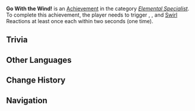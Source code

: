 {{Achievement Infobox
|title        = Go With the Wind!
|id           = 82022
|order id     = 2022
|category     = Elemental Specialist
|description  = Trigger {{Cryo}}, {{Hydro}}, {{Pyro}} and {{Electro}} [[Swirl]] Reactions at least once each within 2s (×1).
|requirements = 
|primogems    = 5
|tracking     = Tracks the number of times these reactions were triggered within 2 seconds.
|topic        = 
|set          = Go With the Wind!
|tier         = 1
|tiers_total  = 3
|tier1        = Go With the Wind! (Tier 1)
|tier2        = Go With the Wind! (Tier 2)
|tier3        = Go With the Wind! (Tier 3)
|prev         = 
|next         = Go With the Wind! (Tier 2)
}}
'''Go With the Wind!''' is an [[Achievement]] in the category ''[[Elemental Specialist]]''. To complete this achievement, the player needs to trigger {{Cryo}}, {{Hydro}}, {{Pyro}} and {{Electro}} [[Swirl]] Reactions at least once each within two seconds (one time).

==Trivia==
{{Transclude|Go With the Wind!|Trivia}}
<!--
==Video Guides==
{{EVT
|video1   = 
|caption1 = 
}}
-->

==Other Languages==
{{Transclude|Go With the Wind!|Other Languages}}

==Change History==
{{Change History|1.0}}
<!--
==References==
{{Reflist}}
-->
==Navigation==
{{Achievement Navbox|Elemental Specialist}}